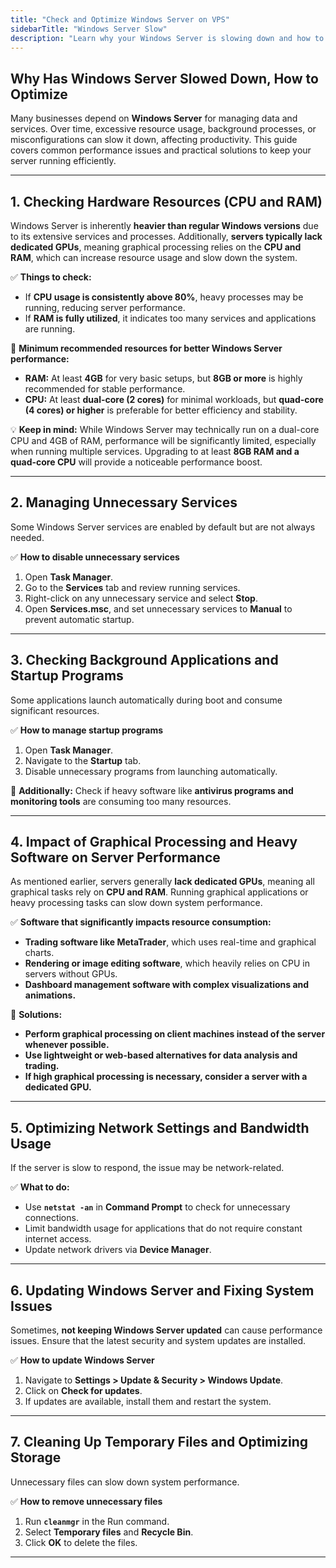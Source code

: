 ```yaml
---
title: "Check and Optimize Windows Server on VPS"
sidebarTitle: "Windows Server Slow"
description: "Learn why your Windows Server is slowing down and how to optimize its performance effectively. This guide covers CPU & RAM management, disabling unnecessary services, handling heavy applications like MetaTrader, optimizing network settings, and cleaning up storage to ensure smooth operation. 🚀"
---
```



## Why Has Windows Server Slowed Down, How to Optimize

Many businesses depend on **Windows Server** for managing data and services. Over time, excessive resource usage, background processes, or misconfigurations can slow it down, affecting productivity. This guide covers common performance issues and practical solutions to keep your server running efficiently.

---

## 1. Checking Hardware Resources (CPU and RAM)

Windows Server is inherently **heavier than regular Windows versions** due to its extensive services and processes. Additionally, **servers typically lack dedicated GPUs**, meaning graphical processing relies on the **CPU and RAM**, which can increase resource usage and slow down the system.

✅ **Things to check:**

- If **CPU usage is consistently above 80%**, heavy processes may be running, reducing server performance.
- If **RAM is fully utilized**, it indicates too many services and applications are running.

🔹 **Minimum recommended resources for better Windows Server performance:**

- **RAM:** At least **4GB** for very basic setups, but **8GB or more** is highly recommended for stable performance.
- **CPU:** At least **dual-core (2 cores)** for minimal workloads, but **quad-core (4 cores) or higher** is preferable for better efficiency and stability.

💡 **Keep in mind:** While Windows Server may technically run on a dual-core CPU and 4GB of RAM, performance will be significantly limited, especially when running multiple services. Upgrading to at least **8GB RAM and a quad-core CPU** will provide a noticeable performance boost.

<CtaButton label="Upgrade VPS" link="../faq/upgrades-downgrades/upgrading-a-vps-to-a-higher-tier" />

---

## 2. Managing Unnecessary Services

Some Windows Server services are enabled by default but are not always needed.

✅ **How to disable unnecessary services**

1. Open **Task Manager**.
2. Go to the **Services** tab and review running services.
3. Right-click on any unnecessary service and select **Stop**.
4. Open **Services.msc**, and set unnecessary services to **Manual** to prevent automatic startup.

---

## 3. Checking Background Applications and Startup Programs

Some applications launch automatically during boot and consume significant resources.

✅ **How to manage startup programs**

1. Open **Task Manager**.
2. Navigate to the **Startup** tab.
3. Disable unnecessary programs from launching automatically.

🔹 **Additionally:** Check if heavy software like **antivirus programs and monitoring tools** are consuming too many resources.

---

## 4. Impact of Graphical Processing and Heavy Software on Server Performance

As mentioned earlier, servers generally **lack dedicated GPUs**, meaning all graphical tasks rely on **CPU and RAM**. Running graphical applications or heavy processing tasks can slow down system performance.

✅ **Software that significantly impacts resource consumption:**

- **Trading software like MetaTrader**, which uses real-time and graphical charts.
- **Rendering or image editing software**, which heavily relies on CPU in servers without GPUs.
- **Dashboard management software with complex visualizations and animations.**

🔹 **Solutions:**

- **Perform graphical processing on client machines instead of the server whenever possible.**
- **Use lightweight or web-based alternatives for data analysis and trading.**
- **If high graphical processing is necessary, consider a server with a dedicated GPU.**

---

## 5. Optimizing Network Settings and Bandwidth Usage

If the server is slow to respond, the issue may be network-related.

✅ **What to do:**

- Use **`netstat -an`** in **Command Prompt** to check for unnecessary connections.
- Limit bandwidth usage for applications that do not require constant internet access.
- Update network drivers via **Device Manager**.

---

## 6. Updating Windows Server and Fixing System Issues

Sometimes, **not keeping Windows Server updated** can cause performance issues. Ensure that the latest security and system updates are installed.

✅ **How to update Windows Server**

1. Navigate to **Settings > Update & Security > Windows Update**.
2. Click on **Check for updates**.
3. If updates are available, install them and restart the system.

---

## 7. Cleaning Up Temporary Files and Optimizing Storage

Unnecessary files can slow down system performance.

✅ **How to remove unnecessary files**

1. Run **`cleanmgr`** in the Run command.
2. Select **Temporary files** and **Recycle Bin**.
3. Click **OK** to delete the files.

---
